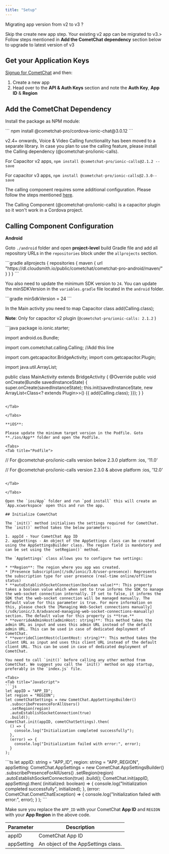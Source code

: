 ```yaml
---
title: "Setup"
---
```




<Note>
Migrating app version from v2 to v3 ?

Skip the create new app step. Your existing v2 app can be migrated to v3.> Follow steps mentioned in **Add the CometChat dependency** section below to upgrade to latest version of v3

</Note>

## Get your Application Keys

[Signup for CometChat](https://app.cometchat.com) and then:

1. Create a new app
2. Head over to the **API & Auth Keys** section and note the **Auth Key**, **App ID** & **Region**

## Add the CometChat Dependency

Install the package as NPM module:

<Tabs>
<Tab title="CLI">
```
npm install @cometchat-pro/cordova-ionic-chat@3.0.12
```

</Tab>

</Tabs>

<Note>

v2.4+ onwards, Voice & Video Calling functionality has been moved to a separate library. In case you plan to use the calling feature, please install the Calling dependency (@cometchat-pro/ionic-calls).

For Capacitor v2 apps, `npm install @cometchat-pro/ionic-calls@2.1.2 --save`

For capacitor v3 apps, `npm install @cometchat-pro/ionic-calls@2.3.0--save`

The calling component requires some additional configuration. Please follow the steps mentioned [here](/sdk/ionic/3.0/setup#calling-component-configuration).

</Note>

<Warning>

The Calling Component (@cometchat-pro/ionic-calls) is a capacitor plugin so it won't work in a Cordova project.

</Warning>

## Calling Component Configuration

**Android**

Goto `./android` folder and open **project-level** build Gradle file and add all repository URLs in the `repositories` block under the `allprojects` section.

<Tabs>
<Tab title="build.gradle">
```gradle
allprojects {
  repositories {
    maven {
        url "https://dl.cloudsmith.io/public/cometchat/cometchat-pro-android/maven/"
    }
  }
}
```

</Tab>

</Tabs>

You also need to update the minimum SDK version to `24`. You can update the minSDKVersion in the `variables.gradle` file located in the `android` folder.

<Tabs>
<Tab title="variables.gradle">
```gradle
minSdkVersion = 24
```

</Tab>

</Tabs>

In the Main activity you need to map Capacitor class add(Calling.class);

**Note**: Only for capacitor v2 plugin (`@cometchat-pro/ionic-calls: 2.1.2` )

<Tabs>
<Tab title="Java">
```java
package io.ionic.starter;

import android.os.Bundle;

import com.cometchat.calling.Calling; //Add this line

import com.getcapacitor.BridgeActivity;
import com.getcapacitor.Plugin;

import java.util.ArrayList;

public class MainActivity extends BridgeActivity {
  @Override
  public void onCreate(Bundle savedInstanceState) {
    super.onCreate(savedInstanceState);
    this.init(savedInstanceState, new ArrayList<Class<? extends Plugin>>() {{
      add(Calling.class);
    }});
  }
}
```

</Tab>

</Tabs>

**iOS**:

Please update the minimum target version in the Podfile. Goto **./ios/App** folder and open the Podfile.

<Tabs>
<Tab title="Podfile">
```
// For @cometchat-pro/ionic-calls version below 2.3.0
platform :ios, '11.0'

// For @cometchat-pro/ionic-calls version 2.3.0 & above
platform :ios, '12.0'
```

</Tab>

</Tabs>

Open the `ios/App` folder and run `pod install` this will create an `App.xcworkspace` open this and run the app.

## Initialize CometChat

The `init()` method initialises the settings required for CometChat. The `init()` method takes the below parameters:

1. appId - Your CometChat App ID
2. appSettings - An object of the AppSettings class can be created using the AppSettingsBuilder class. The region field is mandatory and can be set using the `setRegion()` method.

The `AppSettings` class allows you to configure two settings:

* **Region**: The region where you app was created.
* [Presence Subscription](/sdk/ionic/3.0/user-presence): Represents the subscription type for user presence (real-time online/offline status)
* **autoEstablishSocketConnection(boolean value)**: This property takes a boolean value which when set to true informs the SDK to manage the web-socket connection internally. If set to false, it informs the SDK that the web-socket connection will be managed manually. The default value for this parameter is true. For more information on this, please check the [Managing Web-Socket connections manually](/sdk/ionic/3.0/advanced-managing-web-socket-connections-manually) section. The default value for this property is **true.**
* **overrideAdminHost(adminHost: string)**: This method takes the admin URL as input and uses this admin URL instead of the default admin URL. This can be used in case of dedicated deployment of CometChat.
* **overrideClientHost(clientHost: string)**: This method takes the client URL as input and uses this client URL instead of the default client URL. This can be used in case of dedicated deployment of CometChat.

You need to call `init()` before calling any other method from CometChat. We suggest you call the `init()` method on app startup, preferably in the `index.js` file.

<Tabs>
<Tab title="JavaScript">
```js
let appID = "APP_ID";
let region = "REGION";
let cometChatSettings = new CometChat.AppSettingsBuilder()
  .subscribePresenceForAllUsers()
  .setRegion(region)
  .autoEstablishSocketConnection(true)
  .build();
CometChat.init(appID, cometChatSettings).then(
  () => {
    console.log("Initialization completed successfully");
  },
  (error) => {
    console.log("Initialization failed with error:", error);
  }
);
```

</Tab>

<Tab title="TypeScript">
```ts
let appID: string = "APP_ID",
  region: string = "APP_REGION",
  appSetting: CometChat.AppSettings = new CometChat.AppSettingsBuilder()
    .subscribePresenceForAllUsers()
    .setRegion(region)
    .autoEstablishSocketConnection(true)
    .build();
CometChat.init(appID, appSetting).then(
  (initialized: boolean) => {
    console.log("Initialization completed successfully", initialized);
  },
  (error: CometChat.CometChatException) => {
    console.log("Initialization failed with error:", error);
  }
);
```

</Tab>

</Tabs>

Make sure you replace the `APP_ID` with your CometChat **App ID** and `REGION` with your **App Region** in the above code.

| Parameter  | Description                         |
| ---------- | ----------------------------------- |
| appID      | CometChat App ID                    |
| appSetting | An object of the AppSettings class. |
